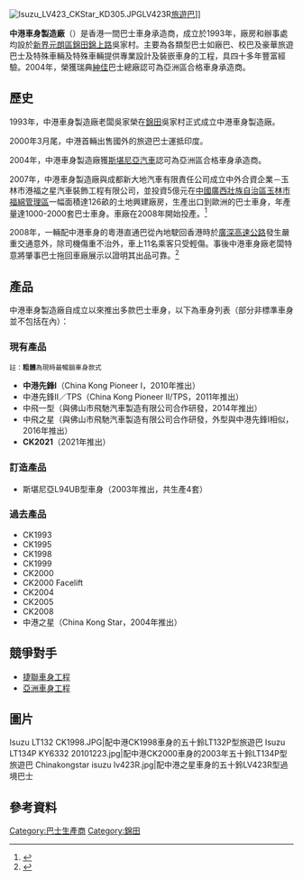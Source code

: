 {{Infobox_Company
| company_name    = 中港車身製造廠
| company_name_en = China Kong Auto Body Builders Co., Ltd.
| logo            =
| key_people      = 吳家榮，[[董事總經理|董事總經理]]
| foundation      = 1993年
| location        = {{Hong Kong}}[[元朗區|元朗區]][[錦田|錦田]][[錦上路|錦上路]]吳家村
| telephone_no    = (852)24839502
| products        = 巴士及客車車身
| homepage        = [http://www.chinakong.com.hk/ 官方網站]
}}

[[File:Isuzu_LV423_CKStar_KD305.JPG|thumb]]LV423R[[旅遊巴|旅遊巴]]]]

'''中港車身製造廠'''（{{lang-en|'''China Kong Auto Body Builders Co., Ltd.'''}}）是香港一間巴士車身承造商，成立於1993年，廠房和辦事處均設於[[新界|新界]][[元朗區|元朗區]][[錦田|錦田]][[錦上路|錦上路]]吳家村。主要為各類型巴士如廠巴、校巴及豪華旅遊巴士及特殊車輛及特殊車輛提供專業設計及裝嵌車身的工程，具四十多年豐富經驗。2004年，榮獲瑞典[[紳佳|紳佳]]巴士總廠認可為亞洲區合格車身承造商。

==歷史==
1993年，中港車身製造廠老闆吳家榮在[[錦田|錦田]]吳家村正式成立中港車身製造廠。

2000年3月尾，中港首輛出售國外的旅遊巴士運抵印度。

2004年，中港車身製造廠獲[[斯堪尼亞汽車|斯堪尼亞汽車]]認可為亞洲區合格車身承造商。

2007年，中港車身製造廠與成都新大地汽車有限責任公司成立中外合資企業－玉林市港福之星汽車裝飾工程有限公司，並投資5億元在[[中國|中國]][[廣西壯族自治區|廣西壯族自治區]][[玉林市|玉林市]][[福綿|福綿管理區]]一幅面積達126畝的土地興建廠房，生產出口到歐洲的巴士車身，年產量達1000-2000套巴士車身。車廠在2008年開始投產。<ref>{{cite news |language=zh-hk |url=http://hk.news.yahoo.com/070104/12/1zdv4.html |title=中港車身 力攻歐洲 裝配旅巴車身闖出名堂 |publisher=[[明報|明報]] |date=2007年3月11日 |deadurl=yes |archiveurl=https://web.archive.org/web/20070311153329/http://hk.news.yahoo.com/070104/12/1zdv4.html |archivedate=2007年3月11日 |accessdate=2007年1月5日 }}</ref>

2008年，一輛配中港車身的粵港直通巴從內地駛回香港時於[[廣深高速公路|廣深高速公路]]發生嚴重交通意外，除司機傷重不治外，車上11名乘客只受輕傷。事後中港車身廠老闆特意將肇事巴士拖回車廠展示以證明其出品可靠。<ref>{{cite news |language=zh-hk |url=http://hk.news.yahoo.com/article/110529/4/oklr.html |title=激讚港工人 旅巴廠拒北上 「10元人工做足9.9」 |publisher=[[明報|明報]] |date=2011年5月30日 |deadurl=yes |archiveurl=https://web.archive.org/web/20110605013734/http://hk.news.yahoo.com/article/110529/4/oklr.html |archivedate=2011年6月5日 |accessdate=2011年5月30日 }}</ref>

==產品==
中港車身製造廠自成立以來推出多款巴士車身，以下為車身列表（部分非標準車身並不包括在內）：
===現有產品===
<span style="font-size:smaller;">註：'''粗體'''為現時最暢銷車身款式</span>

*'''中港先鋒I'''（China Kong Pioneer I，2010年推出）
*中港先鋒II／TPS（China Kong Pioneer II/TPS，2011年推出）
*中飛一型（與佛山市飛馳汽車製造有限公司合作研發，2014年推出）
*中飛之星（與佛山市飛馳汽車製造有限公司合作研發，外型與中港先鋒I相似，2016年推出）
*'''CK2021'''（2021年推出）

===訂造產品===
*斯堪尼亞L94UB型車身（2003年推出，共生產4套）

===過去產品===
*CK1993
*CK1995
*CK1998
*CK1999
*CK2000
*CK2000 Facelift
*CK2004
*CK2005
*CK2008
*中港之星（China Kong Star，2004年推出）

==競爭對手==
*[[捷聯車身工程|捷聯車身工程]]
*[[亞洲車身工程|亞洲車身工程]]

==圖片==
<gallery>
Isuzu LT132 CK1998.JPG|配中港CK1998車身的五十鈴LT132P型旅遊巴
Isuzu LT134P KY6332 20101223.jpg|配中港CK2000車身的2003年五十鈴LT134P型旅遊巴
Chinakongstar isuzu lv423R.jpg|配中港之星車身的五十鈴LV423R型過境巴士
</gallery>

==參考資料==
{{Reflist}}

{{香港巴士車身生產商}}
[[Category:巴士生產商|Category:巴士生產商]]
[[Category:錦田|Category:錦田]]